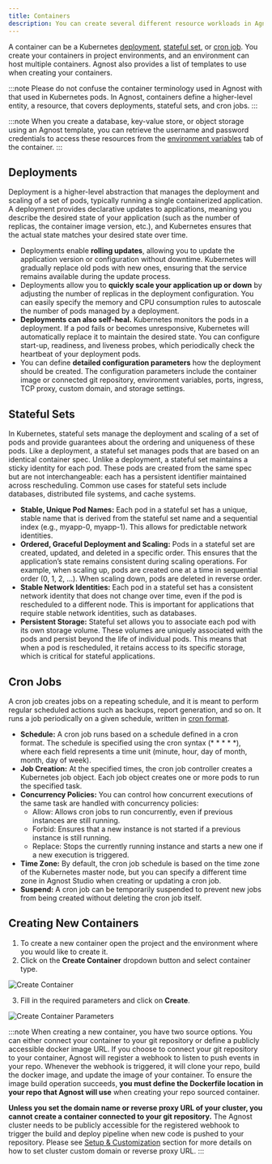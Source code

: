 ```yaml
---
title: Containers
description: You can create several different resource workloads in Agnost
---
```

A container can be a Kubernetes [deployment](https://kubernetes.io/docs/concepts/workloads/controllers/deployment/), [stateful set](https://kubernetes.io/docs/concepts/workloads/controllers/statefulset/), or [cron job](https://kubernetes.io/docs/concepts/workloads/controllers/cron-jobs/). You create your containers in project environments, and an environment can host multiple containers. Agnost also provides a list of templates to use when creating your containers.

:::note
Please do not confuse the container terminology used in Agnost with that used in Kubernetes pods. In Agnost, containers define a higher-level entity, a resource, that covers deployments, stateful sets, and cron jobs.
:::

:::note
When you create a database, key-value store, or object storage using an Agnost template, you can retrieve the username and password credentials to access these resources from the [environment variables](/guides/variables) tab of the container.
:::

## Deployments
Deployment is a higher-level abstraction that manages the deployment and scaling of a set of pods, typically running a single containerized application. A deployment provides declarative updates to applications, meaning you describe the desired state of your application (such as the number of replicas, the container image version, etc.), and Kubernetes ensures that the actual state matches your desired state over time. 
- Deployments enable **rolling updates**, allowing you to update the application version or configuration without downtime. Kubernetes will gradually replace old pods with new ones, ensuring that the service remains available during the update process.
- Deployments allow you to **quickly scale your application up or down** by adjusting the number of replicas in the deployment configuration. You can easily specify the memory and CPU consumption rules to autoscale the number of pods managed by a deployment.
- **Deployments can also self-heal.** Kubernetes monitors the pods in a deployment. If a pod fails or becomes unresponsive, Kubernetes will automatically replace it to maintain the desired state. You can configure start-up, readiness, and liveness probes, which periodically check the heartbeat of your deployment pods.
-  You can define **detailed configuration parameters** how the deployment should be created. The configuration parameters include the container image or connected git repository, environment variables, ports, ingress, TCP proxy, custom domain, and storage settings.

## Stateful Sets
In Kubernetes, stateful sets manage the deployment and scaling of a set of pods and provide guarantees about the ordering and uniqueness of these pods. Like a deployment, a stateful set manages pods that are based on an identical container spec. Unlike a deployment, a stateful set maintains a sticky identity for each pod. These pods are created from the same spec but are not interchangeable: each has a persistent identifier maintained across rescheduling. Common use cases for stateful sets include databases, distributed file systems, and cache systems.

- **Stable, Unique Pod Names:** Each pod in a stateful set has a unique, stable name that is derived from the stateful set name and a sequential index (e.g., myapp-0, myapp-1). This allows for predictable network identities.
- **Ordered, Graceful Deployment and Scaling:** Pods in a stateful set are created, updated, and deleted in a specific order. This ensures that the application’s state remains consistent during scaling operations. For example, when scaling up, pods are created one at a time in sequential order (0, 1, 2, …). When scaling down, pods are deleted in reverse order.
- **Stable Network Identities:** Each pod in a stateful set has a consistent network identity that does not change over time, even if the pod is rescheduled to a different node. This is important for applications that require stable network identities, such as databases.
- **Persistent Storage:** Stateful set allows you to associate each pod with its own storage volume. These volumes are uniquely associated with the pods and persist beyond the life of individual pods. This means that when a pod is rescheduled, it retains access to its specific storage, which is critical for stateful applications.

## Cron Jobs
A cron job creates jobs on a repeating schedule, and it is meant to perform regular scheduled actions such as backups, report generation, and so on. It runs a job periodically on a given schedule, written in [cron format](https://en.wikipedia.org/wiki/Cron).

- **Schedule:** A cron job runs based on a schedule defined in a cron format. The schedule is specified using the cron syntax (* * * * *), where each field represents a time unit (minute, hour, day of month, month, day of week).
- **Job Creation:** At the specified times, the cron job controller creates a Kubernetes job object. Each job object creates one or more pods to run the specified task.
- **Concurrency Policies:** You can control how concurrent executions of the same task are handled with concurrency policies:
    - Allow: Allows cron jobs to run concurrently, even if previous instances are still running.
    - Forbid: Ensures that a new instance is not started if a previous instance is still running.
    - Replace: Stops the currently running instance and starts a new one if a new execution is triggered.
- **Time Zone:** By default, the cron job schedule is based on the time zone of the Kubernetes master node, but you can specify a different time zone in Agnost Studio when creating or updating a cron job.
- **Suspend:** A cron job can be temporarily suspended to prevent new jobs from being created without deleting the cron job itself.

## Creating New Containers
1. To create a new container open the project and the environment where you would like to create it.
2. Click on the **Create Container** dropdown button and select container type.

![Create Container](../../../assets/create-container.png)

3. Fill in the required parameters and click on **Create**.

![Create Container Parameters](../../../assets/create-container-config.png)

:::note
When creating a new container, you have two source options. You can either connect your container to your git repository or define a publicly accessible docker image URL. If you choose to connect your git repository to your container, Agnost will register a webhook to listen to push events in your repo. Whenever the webhook is triggered, it will clone your repo, build the docker image, and update the image of your container. To ensure the image build operation succeeds, **you must define the Dockerfile location in your repo that Agnost will use** when creating your repo sourced container.

**Unless you set the domain name or reverse proxy URL of your cluster, you cannot create a container connected to your git repository.** The Agnost cluster needs to be publicly accessible for the registered webhook to trigger the build and deploy pipeline when new code is pushed to your repository. Please see [Setup & Customization](../set-up/customization) section for more details on how to set cluster custom domain or reverse proxy URL.
:::
